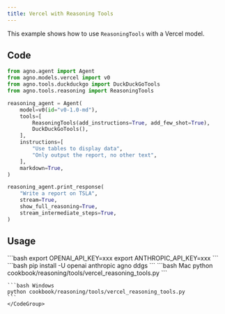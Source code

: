 ```yaml
---
title: Vercel with Reasoning Tools
---
```


This example shows how to use `ReasoningTools` with a Vercel model.

## Code

```python cookbook/reasoning/tools/vercel_reasoning_tools.py
from agno.agent import Agent
from agno.models.vercel import v0
from agno.tools.duckduckgo import DuckDuckGoTools
from agno.tools.reasoning import ReasoningTools

reasoning_agent = Agent(
    model=v0(id="v0-1.0-md"),
    tools=[
        ReasoningTools(add_instructions=True, add_few_shot=True),
        DuckDuckGoTools(),
    ],
    instructions=[
        "Use tables to display data",
        "Only output the report, no other text",
    ],
    markdown=True,
)

reasoning_agent.print_response(
    "Write a report on TSLA",
    stream=True,
    show_full_reasoning=True,
    stream_intermediate_steps=True,
)
```

## Usage

<Steps>
  <Snippet file="create-venv-step.mdx" />

  <Step title="Set your API key">
    ```bash
    export OPENAI_API_KEY=xxx
    export ANTHROPIC_API_KEY=xxx
    ```
  </Step>

  <Step title="Install libraries">
    ```bash
    pip install -U openai anthropic agno ddgs
    ```
  </Step>

  <Step title="Run Example">
    <CodeGroup>
    ```bash Mac
    python cookbook/reasoning/tools/vercel_reasoning_tools.py
    ```

    ```bash Windows
    python cookbook/reasoning/tools/vercel_reasoning_tools.py
    ```
    </CodeGroup>
  </Step>

</Steps>
